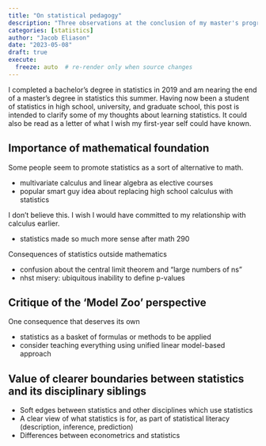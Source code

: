 ```yaml
---
title: "On statistical pedagogy"
description: "Three observations at the conclusion of my master's program"
categories: [statistics]
author: "Jacob Eliason"
date: "2023-05-08"
draft: true
execute:
  freeze: auto  # re-render only when source changes
---
```


I completed a bachelor's degree in statistics in 2019 and am nearing the end of a master's degree in statistics this summer. Having now been a student of statistics in high school, university, and graduate school, this post is intended to clarify some of my thoughts about learning statistics. It could also be read as a letter of what I wish my first-year self could have known.

## Importance of mathematical foundation

Some people seem to promote statistics as a sort of alternative to math. 

- multivariate calculus and linear algebra as elective courses
- popular smart guy idea about replacing high school calculus with statistics

I don't believe this. I wish I would have committed to my relationship with calculus earlier.

- statistics made so much more sense after math 290

Consequences of statistics outside mathematics

- confusion about the central limit theorem and "large numbers of ns"
- nhst misery: ubiquitous inability to define p-values

## Critique of the 'Model Zoo' perspective

One consequence that deserves its own

- statistics as a basket of formulas or methods to be applied
- consider teaching everything using unified linear model-based approach

## Value of clearer boundaries between statistics and its disciplinary siblings

- Soft edges between statistics and other disciplines which use statistics
- A clear view of what statistics is for, as part of statistical literacy (description, inference, prediction)
- Differences between econometrics and statistics